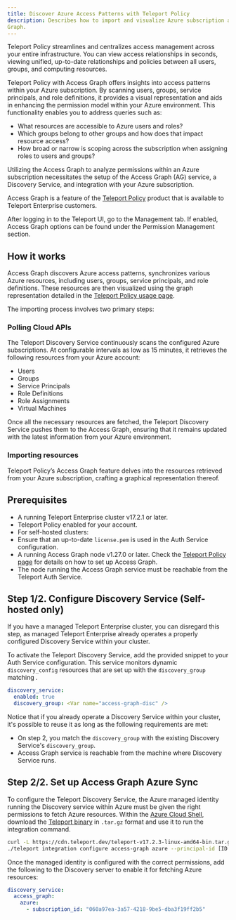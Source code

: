 ```yaml
---
title: Discover Azure Access Patterns with Teleport Policy
description: Describes how to import and visualize Azure subscription access patterns using Teleport Policy and Access
Graph.
---
```


Teleport Policy streamlines and centralizes access management across your entire infrastructure. You can view access
relationships in seconds, viewing unified, up-to-date relationships and policies between all users, groups, and
computing resources.

Teleport Policy with Access Graph offers insights into access patterns within your Azure subscription. By scanning
users, groups, service principals, and role definitions, it provides a visual representation and aids in enhancing the permission model
within your Azure environment. This functionality enables you to address queries such as:

- What resources are accessible to Azure users and roles?
- Which groups belong to other groups and how does that impact resource access?
- How broad or narrow is scoping across the subscription when assigning roles to users and groups?

Utilizing the Access Graph to analyze permissions within an Azure subscription necessitates the setup of the Access
Graph (AG) service, a Discovery Service, and integration with your Azure subscription.

Access Graph is a feature of the [Teleport Policy](https://goteleport.com/platform/policy/) product that is available to Teleport Enterprise customers.

After logging in to the Teleport UI, go to the Management tab. If enabled, Access Graph options can be found under
the Permission Management section.

## How it works

Access Graph discovers Azure access patterns, synchronizes various Azure resources,
including users, groups, service principals, and role definitions.
These resources are then visualized using the graph representation detailed in the
[Teleport Policy usage page](../policy-how-to-use.mdx).

The importing process involves two primary steps:

### Polling Cloud APIs

The Teleport Discovery Service continuously scans the configured Azure subscriptions. At configurable intervals as
low as 15 minutes, it retrieves the following resources from your Azure account:

- Users
- Groups
- Service Principals
- Role Definitions
- Role Assignments
- Virtual Machines

Once all the necessary resources are fetched, the Teleport Discovery Service pushes them to the Access Graph, ensuring
that it remains updated with the latest information from your Azure environment.

### Importing resources

Teleport Policy’s Access Graph feature delves into the resources retrieved from your Azure subscription, crafting a
graphical representation thereof.

## Prerequisites

- A running Teleport Enterprise cluster v17.2.1 or later.
- Teleport Policy enabled for your account.
- For self-hosted clusters:
- Ensure that an up-to-date `license.pem` is used in the Auth Service configuration.
- A running Access Graph node v1.27.0 or later.
Check the [Teleport Policy page](../teleport-policy.mdx) for details on
how to set up Access Graph.
- The node running the Access Graph service must be reachable from the Teleport Auth Service.

## Step 1/2. Configure Discovery Service (Self-hosted only)

<Notice type="warning">
  If you have a managed Teleport Enterprise cluster, you can disregard
  this step, as managed Teleport Enterprise already operates a properly configured
  Discovery Service within your cluster.
</Notice>

To activate the Teleport Discovery Service, add the provided snippet to your Auth Service configuration.
This service monitors dynamic `discovery_config` resources that are set up with the `discovery_group` matching
<Var name="access-graph-disc" />.

```yaml
discovery_service:
  enabled: true
  discovery_group: <Var name="access-graph-disc" />
```

Notice that if you already operate a Discovery Service within your cluster,
it's possible to reuse it as long as the following requirements are met:

- On step 2, you match the `discovery_group` with the existing Discovery Service's
`discovery_group`.
- Access Graph service is reachable from the machine where Discovery Service runs.

## Step 2/2. Set up Access Graph Azure Sync

To configure the Teleport Discovery Service, the Azure managed identity running the Discovery service within
Azure must be given the right permissions to fetch Azure resources. Within the
[Azure Cloud Shell](https://portal.azure.com/#cloudshell/), download the
[Teleport binary](https://goteleport.com/download/#install-links) in `.tar.gz` format and use it to run the integration
command.

```bash
curl -L https://cdn.teleport.dev/teleport-v17.2.3-linux-amd64-bin.tar.gz | tar xz
./teleport integration configure access-graph azure --principal-id [ID of managed identity] --role-name [new role to create] --subscription-id [Azure subscription ID]
```

Once the managed identity is configured with the correct permissions, add the following to the Discovery server to
enable it for fetching Azure resources:

```yaml
discovery_service:
  access_graph:
    azure:
      - subscription_id: "060a97ea-3a57-4218-9be5-dba3f19ff2b5"
```

